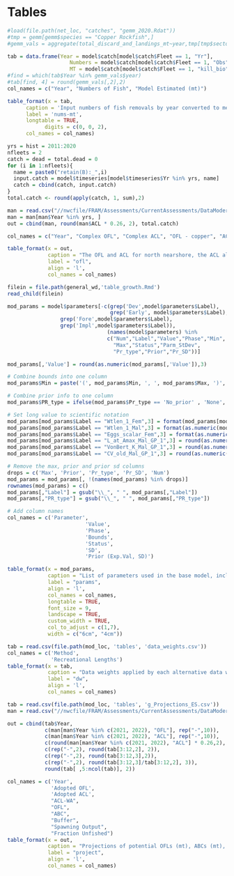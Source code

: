 \clearpage
# Tables

<!-- ======================================================= -->
<!-- ***************    Catches      *********************** --> 
<!-- ======================================================= -->

\input{C:/Assessments/2021/copper_rockfish_2021/write_up/wa/tex_tables/Catches_All_Years.tex}

\newpage


```r
#load(file.path(net_loc, "catches", "gemm_2020.Rdat"))
#tmp = gemm[gemm$species == "Copper Rockfish",]
#gemm_vals = aggregate(total_discard_and_landings_mt~year,tmp[tmp$sector == "Washington Recreational",], sum)

tab = data.frame(Year = model$catch[model$catch$Fleet == 1, "Yr"],
                    Numbers = model$catch[model$catch$Fleet == 1, "Obs"] * 1000,
                    MT = model$catch[model$catch$Fleet == 1, "kill_bio"])
#find = which(tab$Year %in% gemm_vals$year)
#tab[find, 4] = round(gemm_vals[,2],2)
col_names = c("Year", "Numbers of Fish", "Model Estimated (mt)")

table_format(x = tab,
      caption = 'Input numbers of fish removals by year converted to metric tons (mt) within the model.',
      label = 'nums-mt',
      longtable = TRUE,
            digits = c(0, 0, 2),
      col_names = col_names)
```
\newpage


```r
yrs = hist = 2011:2020
nfleets = 2
catch = dead = total.dead = 0
for (i in 1:nfleets){
  name = paste0("retain(B):_",i)
  input.catch = model$timeseries[model$timeseries$Yr %in% yrs, name]
  catch = cbind(catch, input.catch)
}
total.catch <- round(apply(catch, 1, sum),2)

man = read.csv("//nwcfile/FRAM/Assessments/CurrentAssessments/DataModerate_2021/copper_rockfish/management/copper_north.csv")
man = man[man$Year %in% yrs, ]
out = cbind(man, round(man$ACL * 0.26, 2), total.catch)

col_names = c("Year", "Complex OFL", "Complex ACL", "OFL - copper", "ACL - copper", "WA ACL", "WA Removals")

table_format(x = out,
             caption = "The OFL and ACL for north nearshore, the ACL allocated to Washington, and the total removals.",
             label = "ofl",
             align = 'l',
             col_names = col_names)


```

\newpage

<!-- ======================================================= -->
<!-- ***************       Data      *********************** --> 
<!-- ======================================================= -->


\input{C:/Assessments/2021/copper_rockfish_2021/write_up/wa/tex_tables/wa_samples.tex}

\newpage



<!-- ======================================================= -->
<!-- ***************    Biology      *********************** --> 
<!-- ======================================================= -->

\input{C:/Assessments/2021/copper_rockfish_2021/write_up/wa/tex_tables/len_at_age_data.tex}

\newpage

```r

filein = file.path(general_wd,'table_growth.Rmd')
read_child(filein)

```

\newpage

<!-- ======================================================= -->
<!-- ***********   Model Parameters     ******************** --> 
<!-- ======================================================= -->


```r

mod_params = model$parameters[-c(grep('Dev',model$parameters$Label),
                                 grep('Early', model$parameters$Label),
                 grep('Fore',model$parameters$Label), 
                 grep('Impl',model$parameters$Label)),
                                (names(model$parameters) %in%
                                c("Num","Label","Value","Phase","Min",
                                  "Max","Status","Parm_StDev",
                                  "Pr_type","Prior","Pr_SD"))] 

mod_params[,'Value'] = round(as.numeric(mod_params[,'Value']),3)                                 

# Combine bounds into one column
mod_params$Min = paste('(', mod_params$Min, ', ', mod_params$Max, ')', sep='')

# Combine prior info to one column
mod_params$PR_type = ifelse(mod_params$Pr_type == 'No_prior' , 'None', paste(mod_params$Pr_type,' (', mod_params$Prior,  ', ', mod_params$Pr_SD, ')', sep = ''))

# Set long value to scientific notation
mod_params[mod_params$Label == "Wtlen_1_Fem",3] = format(mod_params[mod_params$Label == "Wtlen_1_Fem",3], scientific = TRUE)
mod_params[mod_params$Label == "Wtlen_1_Mal",3] = format(as.numeric(mod_params[mod_params$Label == "Wtlen_1_Mal",3]), scientific = TRUE)
mod_params[mod_params$Label == "Eggs_scalar_Fem",3] = format(as.numeric(mod_params[mod_params$Label == "Eggs_scalar_Fem",3]), scientific = TRUE)
mod_params[mod_params$Label == "L_at_Amax_Mal_GP_1",3] = round(as.numeric(mod_params[mod_params$Label == "L_at_Amax_Mal_GP_1",3]), 4)
mod_params[mod_params$Label == "VonBert_K_Mal_GP_1",3] = round(as.numeric(mod_params[mod_params$Label == "VonBert_K_Mal_GP_1",3]), 3)
mod_params[mod_params$Label == "CV_old_Mal_GP_1",3] = round(as.numeric(mod_params[mod_params$Label == "CV_old_Mal_GP_1",3]), 3)

# Remove the max, prior and prior sd columns
drops = c('Max', 'Prior', 'Pr_type', 'Pr_SD', 'Num')
mod_params = mod_params[, !(names(mod_params) %in% drops)]
rownames(mod_params) = c()
mod_params[,"Label"] = gsub("\\_", " ", mod_params[,"Label"])
mod_params[,"PR_type"] = gsub("\\_", " ", mod_params[,"PR_type"])

# Add column names
col_names = c('Parameter',
                         'Value',
                         'Phase',
                         'Bounds',
                         'Status',
                         'SD',
                         'Prior (Exp.Val, SD)')

table_format(x = mod_params,
             caption = "List of parameters used in the base model, including estimated values and standard deviations (SD), bounds (minimum and maximum), estimation phase (negative values not estimated), status (indicates if parameters are near bounds), and prior type information (mean and SD).",
             label = "params",
             align = 'l',
             col_names = col_names,
             longtable = TRUE,
             font_size = 9,
             landscape = TRUE,
             custom_width = TRUE,
             col_to_adjust = c(1,7), 
             width = c("6cm", "4cm"))                         

```

\newpage

<!-- ======================================================= -->
<!-- ***********       Likelihood       ******************** --> 
<!-- ======================================================= -->

\include{tex_tables/likelihoods.tex}



<!-- ======================================================= -->
<!-- ***********       Time Series      ******************** --> 
<!-- ======================================================= -->

\input{C:/Assessments/2021/copper_rockfish_2021/write_up/wa/tex_tables/TimeSeries.tex}

\newpage

<!-- ======================================================= -->
<!-- ****************     Sensitivities      *************** --> 
<!-- ======================================================= -->

```r
tab = read.csv(file.path(mod_loc, 'tables', 'data_weights.csv'))
col_names = c('Method',
              'Recreational Lengths')
table_format(x = tab,
             caption = "Data weights applied by each alternative data weighting methods.",
             label = "dw",
             align = 'l',
             col_names = col_names)
```

\newpage

\input{C:/Assessments/2021/copper_rockfish_2021/write_up/wa/tex_tables/sensitivities.tex}

\newpage



<!-- ======================================================= -->
<!-- ****************         SSS            *************** --> 
<!-- ======================================================= -->

\input{C:/Assessments/2021/copper_rockfish_2021/write_up/wa/tex_tables/sss_67.tex}

\input{C:/Assessments/2021/copper_rockfish_2021/write_up/wa/tex_tables/sss_44.tex}

\newpage

<!-- ======================================================= -->
<!-- ********  Reference Points & Management *************** --> 
<!-- ======================================================= -->

\input{C:/Assessments/2021/copper_rockfish_2021/write_up/wa/tex_tables/e_ReferencePoints_ES.tex}

\newpage



```r
tab = read.csv(file.path(mod_loc, 'tables', 'g_Projections_ES.csv'))
man = read.csv("//nwcfile/FRAM/Assessments/CurrentAssessments/DataModerate_2021/copper_rockfish/management/copper_north.csv")

out = cbind(tab$Year,
            c(man[man$Year %in% c(2021, 2022), "OFL"], rep("-",10)),
            c(man[man$Year %in% c(2021, 2022), "ACL"], rep("-",10)),
            c(round(man[man$Year %in% c(2021, 2022), "ACL"] * 0.26,2), rep("-", 10)),
            c(rep("-",2), round(tab[3:12,2], 2)),
            c(rep("-",2), round(tab[3:12,3],2)),
            c(rep("-",2), round(tab[3:12,3]/tab[3:12,2], 3)),
            round(tab[ ,5:ncol(tab)], 2))

col_names = c('Year',
              'Adopted OFL',
              'Adopted ACL',
              "ACL-WA",
              "OFL", 
              "ABC", 
              "Buffer",
              "Spawning Output",
              "Fraction Unfished")
table_format(x = out,
             caption = "Projections of potential OFLs (mt), ABCs (mt), estimated spawning output, and fraction unfished. The OFL, ACL, and Washington (WA) ACL for 2021 and 2022 reflect adopted management limits.",
             label = "project",
             align = 'l',
             col_names = col_names)
```

\newpage


